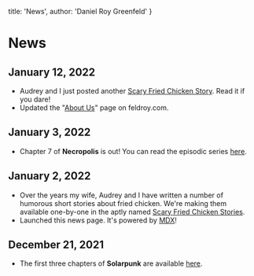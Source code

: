 
  title: 'News',
  author: 'Daniel Roy Greenfeld'
}

# News

## January 12, 2022

- Audrey and I just posted another [Scary Fried Chicken Story](https://www.amazon.com/kindle-vella/story/B09PKKZ1TF). Read it if you dare!
- Updated the "[About Us](https://www.feldroy.com/aboutus)" page on feldroy.com.

## January 3, 2022

- Chapter 7 of **Necropolis** is out! You can read the episodic series [here](https://www.amazon.com/dp/B09P5C9V2F).

## January 2, 2022

- Over the years my wife, Audrey and I have written a number of humorous short stories about fried chicken. We're making them available one-by-one in the aptly named [Scary Fried Chicken Stories](https://www.amazon.com/dp/B09PKKZ1TF).
- Launched this news page. It's powered by [MDX](https://mdxjs.com/)!

## December 21, 2021

- The first three chapters of **Solarpunk** are available [here](https://www.amazon.com/Solarpunk/dp/B09NQDGRCQ).

